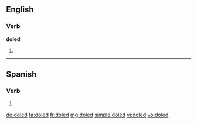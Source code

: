 ==English==

===Verb===
'''doled'''

# {{past of|dole}}

----
==Spanish==
 
===Verb===
{{es-verb-form|doler}}
 
# {{es-verb form of|region=Spain|ending=er|mood=imperative|sense=affirmative|pers=2|formal=no|number=plural|doler}}

[[de:doled]]
[[fa:doled]]
[[fr:doled]]
[[mg:doled]]
[[simple:doled]]
[[vi:doled]]
[[vo:doled]]